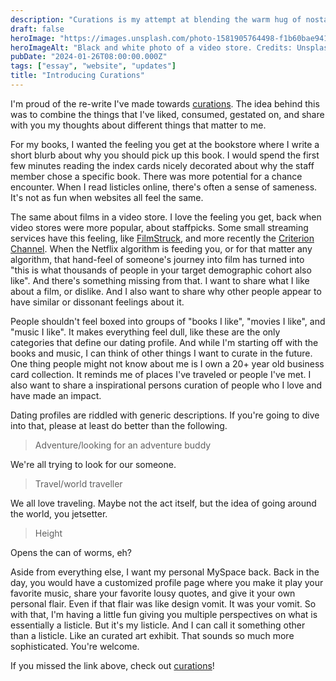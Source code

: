 ```yaml
---
description: "Curations is my attempt at blending the warm hug of nostalgia with a little nook tailor-made for my personal obsessions—steering clear of the 'oh-so-common listicle' abyss. Let's dive into the fun zone! 🚀✨"
draft: false
heroImage: "https://images.unsplash.com/photo-1581905764498-f1b60bae941a?q=80&w=2264&auto=format&fit=crop&ixlib=rb-4.0.3&ixid=M3wxMjA3fDB8MHxwaG90by1wYWdlfHx8fGVufDB8fHx8fA%3D%3D"
heroImageAlt: "Black and white photo of a video store. Credits: Unsplash, Sean Benesh"
pubDate: "2024-01-26T08:00:00.000Z"
tags: ["essay", "website", "updates"]
title: "Introducing Curations"
---
```


I'm proud of the re-write I've made towards [curations](/curation). The idea behind this was to combine the things that I've liked, consumed, gestated on, and share with you my thoughts about different things that matter to me.

For my books, I wanted the feeling you get at the bookstore where I write a short blurb about why you should pick up this book. I would spend the first few minutes reading the index cards nicely decorated about why the staff member chose a specific book. There was more potential for a chance encounter. When I read listicles online, there's often a sense of sameness. It's not as fun when websites all feel the same.

The same about films in a video store. I love the feeling you get, back when video stores were more popular, about staffpicks. Some small streaming services have this feeling, like [FilmStruck](https://en.wikipedia.org/wiki/FilmStruck), and more recently the [Criterion Channel](https://www.criterionchannel.com/). When the Netflix algorithm is feeding you, or for that matter any algorithm, that hand-feel of someone's journey into film has turned into "this is what thousands of people in your target demographic cohort also like". And there's something missing from that. I want to share what I like about a film, or dislike. And I also want to share why other people appear to have similar or dissonant feelings about it.

People shouldn't feel boxed into groups of "books I like", "movies I like", and "music I like". It makes everything feel dull, like these are the only categories that define our dating profile. And while I'm starting off with the books and music, I can think of other things I want to curate in the future. One thing people might not know about me is I own a 20+ year old business card collection. It reminds me of places I've traveled or people I've met. I also want to share a inspirational persons curation of people who I love and have made an impact.


<Aside type="note" title="Hot Take on Generic Dating Profile">
Dating profiles are riddled with generic descriptions. If you're going to dive into that, please at least do better than the following.

> Adventure/looking for an adventure buddy

We're all trying to look for our someone.

> Travel/world traveller

We all love traveling. Maybe not the act itself, but the idea of going around the world, you jetsetter.

> Height

Opens the can of worms, eh?
</Aside>

Aside from everything else, I want my personal MySpace back. Back in the day, you would have a customized profile page where you make it play your favorite music, share your favorite lousy quotes, and give it your own personal flair. Even if that flair was like design vomit. It was your vomit. So with that, I'm having a little fun giving you multiple perspectives on what is essentially a listicle. But it's my listicle. And I can call it something other than a listicle. Like an curated art exhibit. That sounds so much more sophisticated. You're welcome.

If you missed the link above, check out [curations](/curation)!